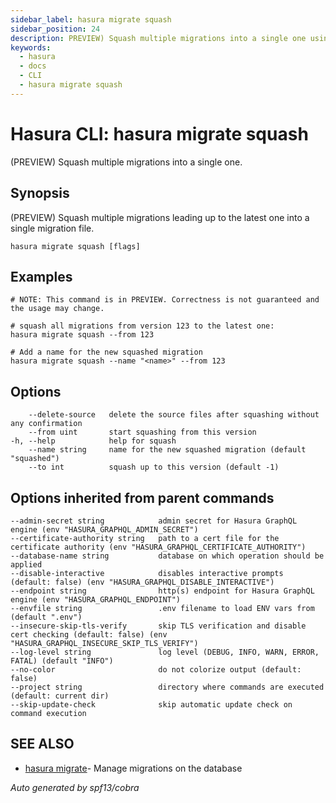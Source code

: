 ```yaml
---
sidebar_label: hasura migrate squash
sidebar_position: 24
description: PREVIEW) Squash multiple migrations into a single one using the Hasura CLI
keywords:
  - hasura
  - docs
  - CLI
  - hasura migrate squash
---
```


# Hasura CLI: hasura migrate squash

(PREVIEW) Squash multiple migrations into a single one.

## Synopsis

(PREVIEW) Squash multiple migrations leading up to the latest one into a
single migration file.

```
hasura migrate squash [flags]
```

## Examples

```
# NOTE: This command is in PREVIEW. Correctness is not guaranteed and the usage may change.

# squash all migrations from version 123 to the latest one:
hasura migrate squash --from 123

# Add a name for the new squashed migration
hasura migrate squash --name "<name>" --from 123
```

## Options

```
    --delete-source   delete the source files after squashing without any confirmation
    --from uint       start squashing from this version
-h, --help            help for squash
    --name string     name for the new squashed migration (default "squashed")
    --to int          squash up to this version (default -1)
```

## Options inherited from parent commands

```
--admin-secret string            admin secret for Hasura GraphQL engine (env "HASURA_GRAPHQL_ADMIN_SECRET")
--certificate-authority string   path to a cert file for the certificate authority (env "HASURA_GRAPHQL_CERTIFICATE_AUTHORITY")
--database-name string           database on which operation should be applied
--disable-interactive            disables interactive prompts (default: false) (env "HASURA_GRAPHQL_DISABLE_INTERACTIVE")
--endpoint string                http(s) endpoint for Hasura GraphQL engine (env "HASURA_GRAPHQL_ENDPOINT")
--envfile string                 .env filename to load ENV vars from (default ".env")
--insecure-skip-tls-verify       skip TLS verification and disable cert checking (default: false) (env "HASURA_GRAPHQL_INSECURE_SKIP_TLS_VERIFY")
--log-level string               log level (DEBUG, INFO, WARN, ERROR, FATAL) (default "INFO")
--no-color                       do not colorize output (default: false)
--project string                 directory where commands are executed (default: current dir)
--skip-update-check              skip automatic update check on command execution
```

## SEE ALSO

- [hasura migrate](/hasura-cli/commands/hasura_migrate.mdx)- Manage migrations on the database

_Auto generated by spf13/cobra_
